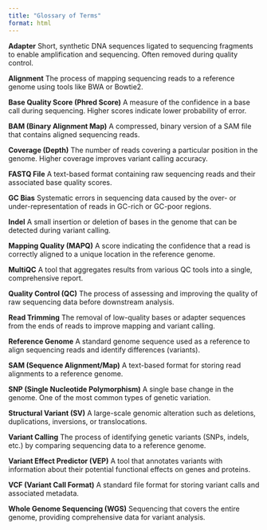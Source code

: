 ```yaml
---
title: "Glossary of Terms"
format: html
---
```


**Adapter** Short, synthetic DNA sequences ligated to sequencing fragments to enable amplification and sequencing. Often removed during quality control.

**Alignment** The process of mapping sequencing reads to a reference genome using tools like BWA or Bowtie2.

**Base Quality Score (Phred Score)** A measure of the confidence in a base call during sequencing. Higher scores indicate lower probability of error.

**BAM (Binary Alignment Map)** A compressed, binary version of a SAM file that contains aligned sequencing reads.

**Coverage (Depth)** The number of reads covering a particular position in the genome. Higher coverage improves variant calling accuracy.

**FASTQ File** A text-based format containing raw sequencing reads and their associated base quality scores.

**GC Bias** Systematic errors in sequencing data caused by the over- or under-representation of reads in GC-rich or GC-poor regions.

**Indel** A small insertion or deletion of bases in the genome that can be detected during variant calling.

**Mapping Quality (MAPQ)** A score indicating the confidence that a read is correctly aligned to a unique location in the reference genome.

**MultiQC** A tool that aggregates results from various QC tools into a single, comprehensive report.

**Quality Control (QC)** The process of assessing and improving the quality of raw sequencing data before downstream analysis.

**Read Trimming** The removal of low-quality bases or adapter sequences from the ends of reads to improve mapping and variant calling.

**Reference Genome** A standard genome sequence used as a reference to align sequencing reads and identify differences (variants).

**SAM (Sequence Alignment/Map)** A text-based format for storing read alignments to a reference genome.

**SNP (Single Nucleotide Polymorphism)** A single base change in the genome. One of the most common types of genetic variation.

**Structural Variant (SV)** A large-scale genomic alteration such as deletions, duplications, inversions, or translocations.

**Variant Calling** The process of identifying genetic variants (SNPs, indels, etc.) by comparing sequencing data to a reference genome.

**Variant Effect Predictor (VEP)** A tool that annotates variants with information about their potential functional effects on genes and proteins.

**VCF (Variant Call Format)** A standard file format for storing variant calls and associated metadata.

**Whole Genome Sequencing (WGS)** Sequencing that covers the entire genome, providing comprehensive data for variant analysis.
